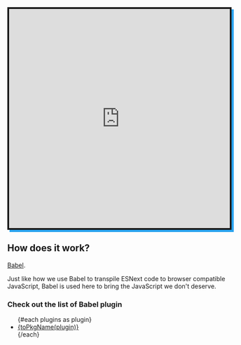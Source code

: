 <iframe
  src="https://codesandbox.io/embed/javascript-next-uevyq?expanddevtools=1&fontsize=14&hidenavigation=1&theme=light"
  style="width:100%; height:500px; border:4px solid; box-shadow: 5px 5px 0 #2aa3ef; overflow:hidden;"
  title="JavaScript Next"
  sandbox="allow-forms allow-modals allow-popups allow-presentation allow-same-origin allow-scripts"
></iframe>

## How does it work?

[Babel](https://babeljs.io/).

Just like how we use Babel to transpile ESNext code to browser compatible JavaScript, Babel is used here to bring the JavaScript we don't deserve.

### Check out the list of Babel plugin

<ul>
{#each plugins as plugin}
  <li><a href={'#' + plugin}>{toPkgName(plugin)}</a></li>  
{/each}
</ul>

<Disclaimer />

<script>
  const plugins = Array.from(window.DATA).filter(name => name.startsWith('Transform'));

  function toPkgName(str) {
    return '@lihautan/babel-plugin' + str.replace(/[A-Z]/g, (char) => '-' + char.toLowerCase());
  }
</script>
